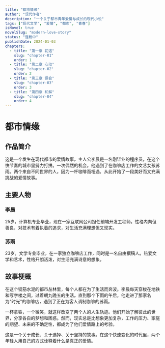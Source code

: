 ```yaml
---
title: "都市情缘"
author: "现代作者"
description: "一个关于都市青年爱情与成长的现代小说"
tags: ["现代文学", "爱情", "都市", "青春"]
isNovel: true
novelSlug: "modern-love-story"
status: "连载中"
publishDate: 2024-01-03
chapters:
  - title: "第一章 初遇"
    slug: "chapter-01"
    order: 1
  - title: "第二章 心动"
    slug: "chapter-02"
    order: 2
  - title: "第三章 误会"
    slug: "chapter-03"
    order: 3
  - title: "第四章 和解"
    slug: "chapter-04"
    order: 4
---
```


# 都市情缘

## 作品简介

这是一个发生在现代都市的爱情故事。主人公李晨是一名刚毕业的程序员，在这个快节奏的城市里努力打拼。一次偶然的机会，他遇到了在咖啡店工作的文艺女孩苏雨。两个来自不同世界的人，因为一杯咖啡而相遇，从此开始了一段美好而又充满挑战的爱情故事。

## 主要人物

### 李晨
25岁，计算机专业毕业，现在一家互联网公司担任前端开发工程师。性格内向但善良，对技术有着执着的追求，对生活充满理想但又现实。

### 苏雨
23岁，文学专业毕业，在一家独立咖啡店工作，同时是一名自由撰稿人。热爱文学和艺术，性格开朗活泼，对生活充满诗意的想象。

## 故事梗概

在这个钢筋水泥的都市丛林里，每个人都在为了生活而奔波。李晨每天穿梭在地铁和写字楼之间，过着朝九晚五的生活。直到那个下雨的午后，他走进了那家名为"时光"的咖啡店，遇到了正在为客人调制咖啡的苏雨。

一杯拿铁，一个微笑，就这样改变了两个人的人生轨迹。他们开始了解彼此的世界，分享各自的梦想和困惑。然而，现实总是比想象更加复杂，工作的压力、家庭的期望、未来的不确定性，都成为了他们爱情路上的考验。

这是一个关于成长、关于选择、关于坚持的故事。在这个快速变化的时代里，两个年轻人用自己的方式诠释着什么是真正的爱情。